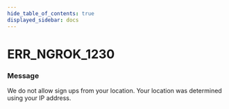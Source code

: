 ```yaml
---
hide_table_of_contents: true
displayed_sidebar: docs
---
```



# ERR_NGROK_1230
 
### Message

We do not allow sign ups from your location. Your location was determined using your IP address.

<ErrorDetails error="err_ngrok_1230" />
